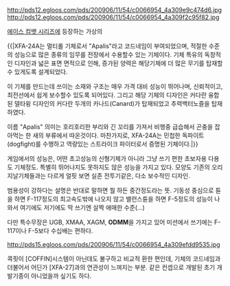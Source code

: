 http://pds12.egloos.com/pds/200906/11/54/c0066954_4a309e9c474d6.jpg
http://pds12.egloos.com/pds/200906/11/54/c0066954_4a309f2c95f82.jpg

[[에이스 컴뱃 시리즈]]에 등장하는 가상의

{{|XFA-24A는 멀티롤 기체로서 "Apalis"라고 코드네임이 부여되었으며, 적절한 수준의 성능으로 많은 종류의 임무를 전장에서 수용할수 있는 기체이다. 기체 특유의 독창적인 디자인과 넓은 표면 면적으로 인해, 증가된 양력은 해당기체에 더 많은 무기를 탑재할수 있게도록 설계되었다. 

이 기체를 만드는데 쓰이는 소재와 구조는 매우 가격 대비 성능이 뛰어나며, 신뢰적이고, 최전선에서 쉽게 보수할수 있도록 되어있다. 그리고 해당 기체의 디자인은 커다란 융합된 델타윙 디자인의 커다란 두개의 카나드(Canard)가 탑재되었고 추력백터노즐을 탑재하였다.

이름 "Apalis" 의미는 호리호리한 부리와 긴 꼬리를 가져서 비행중 급습해서 곤충을 잡아먹는 한 새의 부류에서 따온것이다. 마찬가지로, XFA-24A는 민첩한 독파이트(dogfight)를 수행하고 역량있는 스트라이크 파이터로서 증명된 기체이다.|}}

게임에서의 성능은, 어떤 초고성능의 신형기체가 아니라 그냥 쓰기 편한 초보자용 다용도 기체정도. 특별히 뛰어나지도 못하지도 않은 성능을 가지고 있다. 모양도 기존의 오리지날기체들과는 다르게 얼핏 보면 실존 전투기같은, 다소 보수적인 디자인. 

범용성이 강하다는 설명은 반대로 말하면 뭘 하든 중간정도라는 뜻. 기동성 중심으로 튠을 하면 F-117정도의 최고속도밖에 나오지 않고 밸런스튠을 하면 F-5정도의 성능이 나와서 여기에도 저기에도 딱 쓰기엔 살짝 애매한 수준(...) 

다만 특수무장은 UGB, XMAA, XAGM, '''ODMM'''을 가지고 있어 미션에서 쓰기에는 F-117이나 F-5보다 수십배는 편하다.

http://pds15.egloos.com/pds/200906/11/54/c0066954_4a309efdd9535.jpg

콕핏이 [COFFIN]시스템이 아닌데도 불구하고 비교적 환한 편인데, 기체의 코드네임과 더불어서 어딘가 [XFA-27]과의 연관성이 느껴지는 부분. 같은 컨셉으로 개발된 초기 개발기종이 아니었을까 싶기도 하다.

